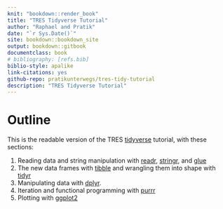 ```yaml
--- 
knit: "bookdown::render_book"
title: "TRES Tidyverse Tutorial"
author: "Raphael and Pratik"
date: "`r Sys.Date()`"
site: bookdown::bookdown_site
output: bookdown::gitbook
documentclass: book
# bibliography: [refs.bib]
biblio-style: apalike
link-citations: yes
github-repo: pratikunterwegs/tres-tidy-tutorial
description: "TRES Tidyverse Tutorial"
---
```


# Outline {-}

This is the readable version of the TRES [tidyverse](https://www.tidyverse.org/) tutorial, with these sections:

1. Reading data and string manipulation with [readr](https://readr.tidyverse.org/), [stringr](https://stringr.tidyverse.org/), and [glue](https://github.com/tidyverse/glue)
2. The new data frames with [tibble](https://tibble.tidyverse.org/) and wrangling them into shape with [tidyr](https://tidyr.tidyverse.org/)
3. Manipulating data with [dplyr](https://dplyr.tidyverse.org/).
3. Iteration and functional programming with [purrr](https://purrr.tidyverse.org/)
4. Plotting with [ggplot2](https://ggplot2.tidyverse.org/)